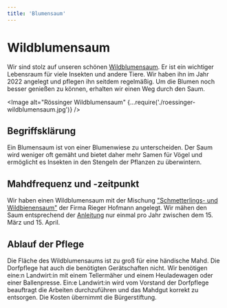 ```yaml
---
title: 'Blumensaum'
---
```



# Wildblumensaum

Wir sind stolz auf unseren schönen
[Wildblumensaum](https://goo.gl/maps/LYvsj8V6xDXahSew9). Er ist ein wichtiger
Lebensraum für viele Insekten und andere Tiere. Wir haben ihn im Jahr 2022
angelegt und pflegen ihn seitdem regelmäßig. Um die Blumen noch besser genießen
zu können, erhalten wir einen Weg durch den Saum.

<Image
  alt="Rössinger Wildblumensaum"
  {...require('./roessinger-wildblumensaum.jpg')}
/>

## Begriffsklärung

Ein Blumensaum ist von einer Blumenwiese zu unterscheiden. Der Saum wird weniger
oft gemäht und bietet daher mehr Samen für Vögel und ermöglicht es Insekten in
den Stengeln der Pflanzen zu überwintern.

## Mahdfrequenz und -zeitpunkt

Wir haben einen Wildblumensaum mit der Mischung
["Schmetterlings- und Wildbienensaum"](/meadow/8_Schmetterlings-_und_Wildbienensaum_UG_05_ab_2023_04.04.2023.pdf)
der Firma Rieger Hofmann angelegt. Wir mähen den Saum entsprechend der
[Anleitung](/meadow/08_Schmetterlingssaum_freie_Landschaft.pdf) nur einmal pro
Jahr zwischen dem 15. März und 15. April.

## Ablauf der Pflege

Die Fläche des Wildblumensaums ist zu groß für eine händische Mahd. Die
Dorfpflege hat auch die benötigten Gerätschaften nicht. Wir benötigen eine:n
Landwirt:in mit einem Tellermäher und einem Heuladewagen oder einer
Ballenpresse. Ein:e Landwirt:in wird vom Vorstand der Dorfpflege beauftragt die
Arbeiten durchzuführen und das Mahdgut korrekt zu entsorgen. Die Kosten
übernimmt die Bürgerstiftung.
